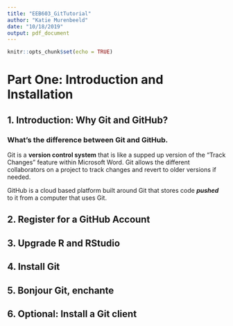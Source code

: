 ```yaml
---
title: "EEB603_GitTutorial"
author: "Katie Murenbeeld"
date: "10/18/2019"
output: pdf_document
---
```


```r
knitr::opts_chunk$set(echo = TRUE)
```
# Part One: Introduction and Installation

## 1. Introduction: Why Git and GitHub?
### What's the difference between Git and GitHub.
Git is a **version control system** that is like a supped up version of the "Track Changes" feature within Microsoft Word. Git allows the different collaborators on a project to track changes and revert to older versions if needed. 

GitHub is a cloud based platform built around Git that stores code *__pushed__* to it from a computer that uses Git.


## 2. Register for a GitHub Account

## 3. Upgrade R and RStudio

## 4. Install Git

## 5. Bonjour Git, enchante

## 6. Optional: Install a Git client





